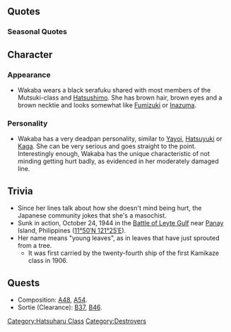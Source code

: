 {{ShipPageHeader}}

==Quotes==
{{ShipQuotes
|Introduction = 駆逐艦、若葉だ
|Introduction/En = Destroyer, Wakaba.

|Library = 初春型駆逐艦3番艦、若葉だ。<br>アッツ島沖海戦やキスカ島撤退作戦などに参加した。そうだ、北方海域だ。<br>ああ、濃霧には注意が必要だ。ぶつかりやすい。<br>特に「初霜」、お前は要注意だ。
|Library/En = Third of the Hatsuharu-class, Wakaba.<br>I participated in the Attu and Kiska Island exit operations. Yes, the Northern forces.<br>Ah, be careful of heavy fog.  It's easy to get hit.<br>Especially 'Hatsushimo', you need to watch out for collision.
|Library/Note = Hatsushimo collided with Wakaba in dense fog, forcing Wakaba into 2 months of repairs

|Secretary 1 = 若葉だ
|Secretary 1/En = Wakaba.

|Secretary 2 = いつでも出撃可能だ
|Secretary 2/En = I'm able to deploy at any time.

|Secretary 2/Kai = 若葉、準備OKだ。
|Secretary 2/Kai/En = Wakaba is perfectly prepared.

|Secretary 3 = ん？解読不能なモールス信号だな、どういう意味だ？
|Secretary 3/En = Hm? This unbreakable Morse code, what is it's meaning?
|Secretary 3/Note = (From your clicks?)

|Idle/Kai = 時間は貴重だ。こうしている間にも、事態は動いているのに…。体がむずむずするな…。
|Idle/Kai/En = Time is valuable. As we stay like this, situation will change. My body is tingling all over...

|Secretary Married = 24時間、寝なくても大丈夫。
|Secretary Married/En = Even without sleep for 24 hours I'm okay.

|Secretary Married/Kai = 休め…って？お言葉ですが提督、艦隊任務を続けさせてください…。大丈夫、です。
|Secretary Married/Kai/En = I should rest, you say? I appreciate your kindness, Admiral, but please allow me to continue my fleet duty... I'm fine.

|Wedding = 奇跡の作戦、キスカ！　キス……か？……って、なんだ、おい。顔が近いぞ！
|Wedding/En = The miracle battle, Kiska!  Kiss… ka?  Hey, wait! Your face is too close!
|Wedding/Note = Pun on キスカ　＞　キスか - Kiska > A kiss, huh

|Looking At Scores = 連絡があるみたいだぞ
|Looking At Scores/En = There appears to be a message.

|Looking At Scores/Kai = そうだな、状況をまず確認しよう。
|Looking At Scores/Kai/En = Good idea, let's review our current situation.

|Joining A Fleet = 若葉、出撃する
|Joining A Fleet/En = Wakaba, launching.

|Equipment 1 = 24時間寝なくても大丈夫
|Equipment 1/En = Even without sleep for 24 hours I'm okay.

|Equipment 1/Kai = ふむ、助かる。これはいい！
|Equipment 1/Kai/En = Mm, it's all good. I appreciate it!

|Equipment 2 = また、この手を汚せというのか
|Equipment 2/En = Again, do you want to soil that hand?

|Equipment 2/Kai = 初春型とて、改修すれば問題無い。いけるぞ。
|Equipment 2/Kai/En = The Hatsuharu-class have no problem after an improvement. I can do it.

|Equipment 3 = 強化、助かる
|Equipment 3/En = Improvements, helpful.

|Supply = 強化、助かる。
|Supply/En = Improvements, helpful.

|Supply/Kai = ありがたい。これでまた、戦える。
|Supply/Kai/En = Thank you. With this I can fight again.

|Docking Minor = うむ。礼を言う。
|Docking Minor/En = Yes, you have my thanks.

|Docking Minor/Kai = そうか…。修理すれば、また、すぐ戦える…。すぐだ！
|Docking Minor/Kai/En = Is that so... If I get repaired I can fight again soon. Soon.

|Docking Major = 修理か。それも悪くない。
|Docking Major/En = Repair, huh.  That's not bad.

|Docking Complete = 修理が終わった艦がいる。
|Docking Complete/En = A ship has returned from the repair.

|Construction = 新造艦が完成した
|Construction/En = Ship construction complete.

|Returning From Sortie = 艦隊が帰投した
|Returning From Sortie/En = The fleet is back.

|Starting A Sortie = 出る
|Starting A Sortie/En = Launching.

|Battle Start = 左舷、敵艦発見だ
|Battle Start/En = Enemy spotted to port.

|Attack = 大丈夫だ
|Attack/En = I'm fine.

|Night Battle = この瞬間を待っていた
|Night Battle/En = I've been waiting for this moment.

|Night Attack = 安心しろ
|Night Attack/En = Have no fear.

|Night Attack/Kai = 大丈夫だ。
|Night Attack/Kai/En = No problem.

|MVP = そうか、これが奇跡の作戦キスカだな？何、違うのか
|MVP/En = So, this is the miracle Kiska operation? What, I'm mistaken?

|Minor Damage 1 = くっそぉ…
|Minor Damage 1/En = Dang.

|Minor Damage 2 = やるな……！
|Minor Damage 2/En = Not bad...!

|Major Damage = 痛いぞ！だが…悪くない。
|Major Damage/En = It hurts... but, I don't mind...

|Sunk = 若葉だ。沈むぞ。少し……嫌だな
|Sunk/En = Wakaba.  Is sunk.  I... hate it.. a bit...
}}

===Seasonal Quotes===
{{Shipquoteseasonal
|NewYear2015 = 新年か、この瞬間を待っていた。提督、今年もよろしく頼む！・・・ああ、大丈夫だ！
|NewYear2015_EN = It's the new year, huh. I've been waiting for this moment. Admiral, I will be counting on you again this year. Yes, I'll be fine!
|NewYear2015_Clip = {{Audio|file=Wakaba_2015newyear.ogg}}
|NewYear2015_Note = Same as [[Seasonal/New_Year_2016]]

|Christmas2015 = クリスマスか。大丈夫！ターキーとケーキならすでに買ってある。大丈夫だ！
|Christmas2015_EN = Christmas,huh.it's fine! If it's turkey and cake we've already bought them. It's fine!
|Christmas2015_Clip = {{Audio|file=Wakaba_Christmas_2015.ogg}}
|Christmas2015_Note = 

|Setsubun2016 = 節分だと？この豆を提督に投げればいいのか？違うな、ではどうすれば？
|Setsubun2016_EN = It's Setsubun? Should I throw this bean at the admiral? No, that's not right. Then what should I do?
|Setsubun2016_Clip = {{Audio|file=Wakaba-Setsubun.ogg}}
|Setsubun2016_Note = From [[Seasonal/Setsubun_2015|Setsubun 2015]]
}}

==Character==

===Appearance===
*Wakaba wears a black serafuku shared with most members of the Mutsuki-class and [[Hatsushimo]]. She has brown hair, brown eyes and a brown necktie and looks somewhat like [[Fumizuki]] or [[Inazuma]].

===Personality===
*Wakaba has a very deadpan personality, similar to [[Yayoi]], [[Hatsuyuki]] or [[Kaga]]. She can be very serious and goes straight to the point. Interestingly enough, Wakaba has the unique characteristic of not minding getting hurt badly, as evidenced in her moderately damaged line.

==Trivia==
*Since her lines talk about how she doesn't mind being hurt, the Japanese community jokes that she's a masochist.
*Sunk in action, October 24, 1944 in the [http://en.wikipedia.org/wiki/Battle_of_Leyte_Gulf Battle of Leyte Gulf] near [http://en.wikipedia.org/wiki/Panay Panay] Island, Philippines ([http://tools.wmflabs.org/geohack/geohack.php?pagename=Japanese_destroyer_Wakaba&params=11_50_N_121_25_E_ 11°50′N 121°25′E]).
*Her name means "young leaves", as in leaves that have just sprouted from a tree.
**It was first carried by the twenty-fourth ship of the first Kamikaze class in 1906.

==Quests==
*Composition: [[Quests#A48|A48]], [[Quests#A54|A54]].
*Sortie (Clearance): [[Quests#B37|B37]], [[Quests#B46|B46]].

{{ShipPageFooter}}
[[Category:Hatsuharu Class]]
[[Category:Destroyers]]